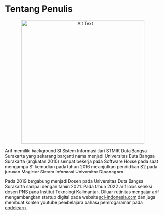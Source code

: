 # Tentang Penulis

<p align="center">
  <img src="img/FOTO.jpg" alt="Alt Text" width="400" height="">
</p>


Arif memiliki background SI Sistem Informasi dari STMIK Duta Bangsa Surakarta yang sekarang barganti nama menjadi Universitas Duta Bangsa Surakarta (angkatan 2010) sempat bekerja pada Software House pada saat mengampu S1 kemudian pada tahun 2016 melanjutkan pendidikan S2 pada jurusan Magister Sistem Informasi Universitas Diponegoro.

Pada 2019 bergabung menjadi Dosen pada Universitas Duta Bangsa Surakarta sampai dengan tahun 2021. Pada tahun 2022 arif lolos seleksi dosen PNS pada Institut Teknologi Kalimantan. Diluar rutinitas mengajar arif mengambangkan startup digital pada website [sci-indonesia.com](https://sci-indonesia.com/) dan juga membuat konten youtube pembelajara bahasa pemrogaraman pada [codelearn](https://www.youtube.com/@codelearnid).
